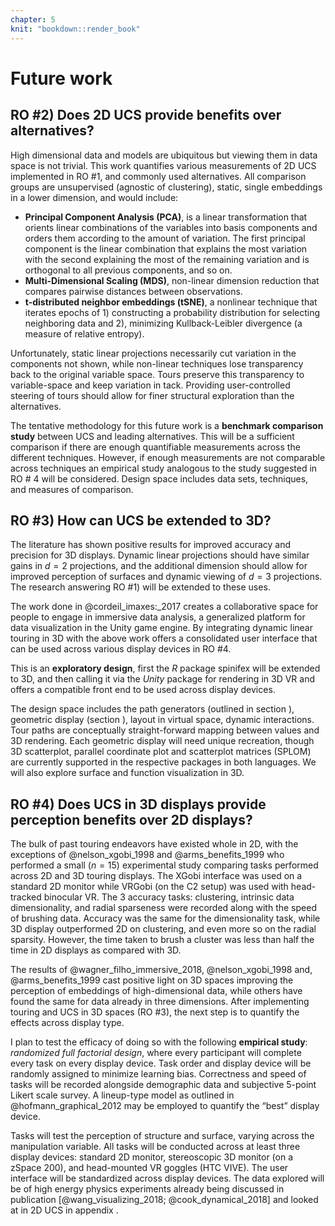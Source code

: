 ```yaml
---
chapter: 5
knit: "bookdown::render_book"
---
```


# Future work {#ch:future_work}

## RO #2) Does 2D UCS provide benefits over alternatives?

High dimensional data and models are ubiquitous but viewing them in data space is not trivial. This work quantifies various measurements of 2D UCS implemented in RO #1, and commonly used alternatives. All comparison groups are unsupervised (agnostic of clustering), static, single embeddings in a lower dimension, and would include:

- **Principal Component Analysis (PCA)**, is a linear transformation that orients linear combinations of the variables into basis components and orders them according to the amount of variation. The first principal component is the linear combination that explains the most variation with the second explaining the most of the remaining variation and is orthogonal to all previous components, and so on. 
- **Multi-Dimensional Scaling (MDS)**, non-linear dimension reduction that compares pairwise distances between observations.
- **t-distributed neighbor embeddings (tSNE)**, a nonlinear technique that iterates epochs of 1) constructing a probability distribution for selecting neighboring data and 2), minimizing Kullback-Leibler divergence (a measure of relative entropy).

Unfortunately, static linear projections necessarily cut variation in the components not shown, while non-linear techniques lose transparency back to the original variable space. Tours preserve this transparency to variable-space and keep variation in tack. Providing user-controlled steering of tours should allow for finer structural exploration than the alternatives.

The tentative methodology for this future work is a **benchmark comparison study** between UCS and leading alternatives. This will be a sufficient comparison if there are enough quantifiable measurements across the different techniques. However, if enough measurements are not comparable across techniques an empirical study analogous to the study suggested in RO # 4 will be considered. Design space includes data sets, techniques, and measures of comparison.

## RO #3) How can UCS be extended to 3D?

The literature has shown positive results for improved accuracy and precision for 3D displays. Dynamic linear projections should have similar gains in $d=2$ projections, and the additional dimension should allow for improved perception of surfaces and dynamic viewing of $d=3$ projections. The research answering RO #1) will be extended to these uses.

The work done in @cordeil_imaxes:_2017 creates a collaborative space for people to engage in immersive data analysis, a generalized platform for data visualization in the Unity game engine. By integrating dynamic linear touring in  3D with the above work offers a consolidated user interface that can be used across various display devices in RO #4.

This is an **exploratory design**, first the *R* package spinifex will be extended to 3D, and then calling it via the *Unity* package for rendering in 3D VR and offers a compatible front end to be used across display devices.

The design space includes the path generators (outlined in section \ref{sec:path_generation}), geometric display (section \ref{sec:geom_display}), layout in virtual space, dynamic interactions. Tour paths are conceptually straight-forward mapping between values and 3D rendering. Each geometric display will need unique recreation, though 3D scatterplot, parallel coordinate plot and scatterplot matrices (SPLOM) are currently supported in the respective packages in both languages. We will also explore surface and function visualization in 3D. 

## RO #4) Does UCS in 3D displays provide perception benefits over 2D displays? {#UCS_3dvs2d}

The bulk of past touring endeavors have existed whole in 2D, with the exceptions of @nelson_xgobi_1998 and @arms_benefits_1999 who performed a small ($n=15$) experimental study comparing tasks performed across 2D and 3D touring displays. The XGobi interface was used on a standard 2D monitor while VRGobi (on the C2 setup) was used with head-tracked binocular VR. The 3 accuracy tasks: clustering, intrinsic data dimensionality, and radial sparseness were recorded along with the speed of brushing data. Accuracy was the same for the dimensionality task, while 3D display outperformed 2D on clustering, and even more so on the radial sparsity. However, the time taken to brush a cluster was less than half the time in 2D displays as compared with 3D. 

The results of @wagner_filho_immersive_2018, @nelson_xgobi_1998 and, @arms_benefits_1999 cast positive light on 3D spaces improving the perception of embeddings of high-dimensional data, while others have found the same for data already in three dimensions. After implementing touring and UCS in 3D spaces (RO #3), the next step is to quantify the effects across display type.

I plan to test the efficacy of doing so with the following **empirical study**: *randomized full factorial design*, where every participant will complete every task on every display device. Task order and display device will be randomly assigned to minimize learning bias. Correctness and speed of tasks will be recorded alongside demographic data and subjective 5-point Likert scale survey. A lineup-type model as outlined in @hofmann_graphical_2012 may be employed to quantify the "best" display device.

Tasks will test the perception of structure and surface, varying across the manipulation variable. All tasks will be conducted across at least three display devices: standard 2D monitor, stereoscopic 3D monitor (on a zSpace 200), and head-mounted VR goggles (HTC VIVE). The user interface will be standardized across display devices. The data explored will be of high energy physics experiments already being discussed in publication [@wang_visualizing_2018; @cook_dynamical_2018] and looked at in 2D UCS in appendix \ref{ch:spinifex_paper}.

